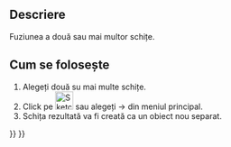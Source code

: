 <languages/>

{{Docnav
|[[Sketcher_ValidateSketch|Validate Sketch]]
|[[Sketcher_MirrorSketch|Mirror Sketch]]
|[[Sketcher_Workbench|Sketcher]]
|IconL=Sketcher_ValidateSketch.svg
|IconR=Sketcher_MirrorSketch.svg‎
|IconC=Workbench_Sketcher.svg
}}

<div class="mw-translate-fuzzy">
{{GuiCommand/ro
|Icon=Sketcher MergeSketch.svg
|Name/ro=Combină schițe
|Workbenches=[[Sketcher Workbench/ro|Sketcher]]
|MenuLocation=Sketch → Combină schițe
|Version=0.15
}}
</div>

<span id="Description"></span>
==Descriere==

<div class="mw-translate-fuzzy">
Fuziunea a două sau mai multor schițe.
</div>

<span id="Usage"></span>
<div class="mw-translate-fuzzy">
== Cum se folosește ==
</div>

<div class="mw-translate-fuzzy">
#Alegeți două su mai multe schițe.
#Click pe [[Image:Sketcher_MergeSketch.png|32px]] sau alegeți {{KEY| Sketch}}  →  {{KEY|[[Image:Sketcher_MergeSketch.png|32px]] Merge Sketches}}  din meniul principal.
#Schița rezultată va fi creată ca un obiect nou separat.
</div>


{{Docnav
|[[Sketcher_ValidateSketch|Validate Sketch]]
|[[Sketcher_MirrorSketch|Mirror Sketch]]
|[[Sketcher_Workbench|Sketcher]]
|IconL=Sketcher_ValidateSketch.svg
|IconR=Sketcher_MirrorSketch.svg‎
|IconC=Workbench_Sketcher.svg
}}

{{Sketcher_Tools_navi{{#translation:}}}}
{{Userdocnavi{{#translation:}}}}
